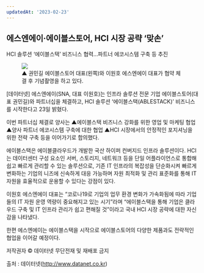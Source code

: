 ```yaml
---
updatedAt: '2023-02-23'
---
```


<h2>에스엔에이·에이블스토어, HCI 시장 공략 ‘맞손’</h2>

HCI 솔루션 ‘에이블스택’ 비즈니스 협력…파트너 에코시스템 구축 등 추진

<figure>
  <img
    style={{ margin: '0 auto' }}
    src='https://github.com/ablecloud-team/ablecloud-homepage/blob/dev/public/images/blog/483-1.png?raw=true'
  />
  <div
    style={{ display: 'flex', justifyContent: 'center', fontSize: '13px' }}
    className='not-prose'>
    ▲ 권민길 에이블스토어 대표(왼쪽)와 이원호 에스엔에이 대표가 협약 체결 후 기념촬영을 하고 있다.
  </div>
</figure>

[데이터넷] 에스엔에이(SNA, 대표 이원호)는 인프라 솔루션 전문 기업 에이블스토어(대표 권민길)와 파트너십을 체결하고, HCI 솔루션 ‘에이블스택(ABLESTACK)’ 비즈니스를 시작한다고 23일 밝혔다.

이번 파트너십 체결로 양사는 ▲에이블스택 비즈니스 강화를 위한 영업 및 마케팅 협업 ▲양사 파트너 에코시스템 구축에 대한 협업 ▲HCI 시장에서의 안정적인 포지셔닝을 위한 전략 구축 등을 이어가기로 합의했다.

에이블스택은 에이블클라우드가 개발한 국산 하이퍼 컨버지드 인프라 솔루션이다. HCI는 데이터센터 구성 요소인 서버, 스토리지, 네트워크 등을 단일 어플라이언스로 통합해 쉽고 빠르게 관리할 수 있는 솔루션으로, 기존 IT 인프라의 복잡성을 단순화시켜 빠르게 변화하는 기업의 니즈에 신속하게 대응 가능하며 자원 최적화 및 관리 표준화를 통해 IT 자원을 효율적으로 운용할 수 있다는 강점이 있다.

이원호 에스엔에이 대표는 “코로나19로 기업의 업무 환경 변화가 가속화됨에 따라 기업들의 IT 자원 운영 역량이 중요해지고 있는 시기”라며 “에이블스택을 통해 기업은 클라우드 구축 및 IT 인프라 관리가 쉽고 편해질 것”이라고 국내 HCI 시장 공략에 대한 자신감을 나타냈다.

한편 에스엔에이는 에이블스택을 시작으로 에이블스토어의 다양한 제품과도 전략적인 협업을 이어갈 예정이다.

저작권자 © 데이터넷 무단전재 및 재배포 금지

출처 : 데이터넷(http://www.datanet.co.kr)
